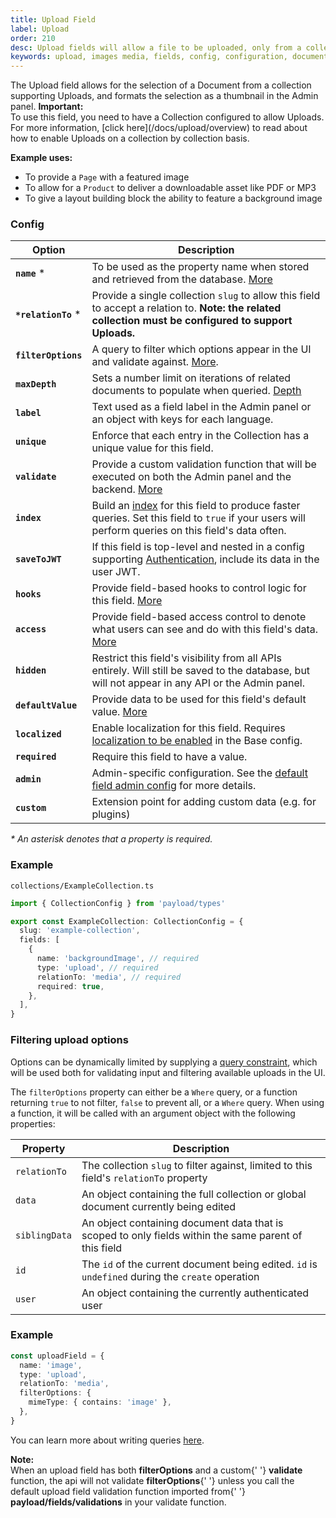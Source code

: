 ```yaml
---
title: Upload Field
label: Upload
order: 210
desc: Upload fields will allow a file to be uploaded, only from a collection supporting Uploads. Learn how to use Upload fields, see examples and options.
keywords: upload, images media, fields, config, configuration, documentation, Content Management System, cms, headless, javascript, node, react, nextjs
---
```


<Banner>
  The Upload field allows for the selection of a Document from a collection supporting Uploads, and
  formats the selection as a thumbnail in the Admin panel.
</Banner>

<Banner type="warning">
  <strong>Important:</strong>
  <br />
  To use this field, you need to have a Collection configured to allow Uploads. For more
  information, [click here](/docs/upload/overview) to read about how to enable Uploads on a
  collection by collection basis.
</Banner>

<LightDarkImage
  srcLight="https://payloadcms.com/images/docs/fields/upload.png"
  srcDark="https://payloadcms.com/images/docs/fields/upload-dark.png"
  alt="Shows an upload field in the Payload admin panel"
  caption="Admin panel screenshot of an Upload field"
/>

**Example uses:**

- To provide a `Page` with a featured image
- To allow for a `Product` to deliver a downloadable asset like PDF or MP3
- To give a layout building block the ability to feature a background image

### Config

| Option               | Description                                                                                                                                                                 |
| -------------------- | --------------------------------------------------------------------------------------------------------------------------------------------------------------------------- |
| **`name`** \*        | To be used as the property name when stored and retrieved from the database. [More](/docs/fields/overview#field-names)                                                      |
| **`*relationTo`** \* | Provide a single collection `slug` to allow this field to accept a relation to. <strong>Note: the related collection must be configured to support Uploads.</strong>        |
| **`filterOptions`**  | A query to filter which options appear in the UI and validate against. [More](#filtering-upload-options).                                                                   |
| **`maxDepth`**       | Sets a number limit on iterations of related documents to populate when queried. [Depth](/docs/getting-started/concepts#depth)                                              |
| **`label`**          | Text used as a field label in the Admin panel or an object with keys for each language.                                                                                     |
| **`unique`**         | Enforce that each entry in the Collection has a unique value for this field.                                                                                                |
| **`validate`**       | Provide a custom validation function that will be executed on both the Admin panel and the backend. [More](/docs/fields/overview#validation)                                |
| **`index`**          | Build an [index](/docs/database/overview) for this field to produce faster queries. Set this field to `true` if your users will perform queries on this field's data often. |
| **`saveToJWT`**      | If this field is top-level and nested in a config supporting [Authentication](/docs/authentication/config), include its data in the user JWT.                               |
| **`hooks`**          | Provide field-based hooks to control logic for this field. [More](/docs/fields/overview#field-level-hooks)                                                                  |
| **`access`**         | Provide field-based access control to denote what users can see and do with this field's data. [More](/docs/fields/overview#field-level-access-control)                     |
| **`hidden`**         | Restrict this field's visibility from all APIs entirely. Will still be saved to the database, but will not appear in any API or the Admin panel.                            |
| **`defaultValue`**   | Provide data to be used for this field's default value. [More](/docs/fields/overview#default-values)                                                                        |
| **`localized`**      | Enable localization for this field. Requires [localization to be enabled](/docs/configuration/localization) in the Base config.                                             |
| **`required`**       | Require this field to have a value.                                                                                                                                         |
| **`admin`**          | Admin-specific configuration. See the [default field admin config](/docs/fields/overview#admin-config) for more details.                                                    |
| **`custom`**         | Extension point for adding custom data (e.g. for plugins)                                                                                                                   |

_\* An asterisk denotes that a property is required._

### Example

`collections/ExampleCollection.ts`

```ts
import { CollectionConfig } from 'payload/types'

export const ExampleCollection: CollectionConfig = {
  slug: 'example-collection',
  fields: [
    {
      name: 'backgroundImage', // required
      type: 'upload', // required
      relationTo: 'media', // required
      required: true,
    },
  ],
}
```

### Filtering upload options

Options can be dynamically limited by supplying a [query constraint](/docs/queries/overview), which will be used both
for validating input and filtering available uploads in the UI.

The `filterOptions` property can either be a `Where` query, or a function returning `true` to not filter, `false` to
prevent all, or a `Where` query. When using a function, it will be
called with an argument object with the following properties:

| Property      | Description                                                                                           |
| ------------- | ----------------------------------------------------------------------------------------------------- |
| `relationTo`  | The collection `slug` to filter against, limited to this field's `relationTo` property                |
| `data`        | An object containing the full collection or global document currently being edited                    |
| `siblingData` | An object containing document data that is scoped to only fields within the same parent of this field |
| `id`          | The `id` of the current document being edited. `id` is `undefined` during the `create` operation      |
| `user`        | An object containing the currently authenticated user                                                 |

### Example

```ts
const uploadField = {
  name: 'image',
  type: 'upload',
  relationTo: 'media',
  filterOptions: {
    mimeType: { contains: 'image' },
  },
}
```

You can learn more about writing queries [here](/docs/queries/overview).

<Banner type="warning">
  <strong>Note:</strong>
  <br />
  When an upload field has both <strong>filterOptions</strong> and a custom{' '}
  <strong>validate</strong> function, the api will not validate <strong>filterOptions</strong>{' '}
  unless you call the default upload field validation function imported from{' '}
  <strong>payload/fields/validations</strong> in your validate function.
</Banner>
